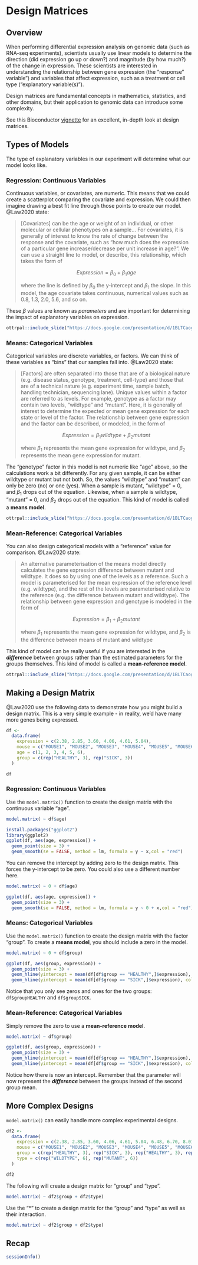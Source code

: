 # Design Matrices

## Overview

When performing differential expression analysis on genomic data (such as RNA-seq experiments), scientists usually use linear models to determine the direction (did expression go up or down?) and magnitude (by how much?) of the change in expression. These scientists are interested in understanding the relationship between gene expression (the "response" variable") and variables that affect expression, such as a treatment or cell type ("explanatory variable(s)").

Design matrices are fundamental concepts in mathematics, statistics, and other domains, but their application to genomic data can introduce some complexity.

See this Bioconductor [vignette](https://bioconductor.org/packages/release/workflows/vignettes/RNAseq123/inst/doc/designmatrices.html#introduction) for an excellent, in-depth look at design matrices.

## Types of Models

The type of explanatory variables in our experiment will determine what our model looks like. 

### Regression: Continuous Variables

Continuous variables, or covariates, are numeric. This means that we could create a scatterplot comparing the covariate and expression. We could then imagine drawing a best fit line through those points to create our model. @Law2020 state:

> [Covariates] can be the age or weight of an individual, or other molecular or cellular phenotypes on a sample... For covariates, it is generally of interest to know the rate of change between the response and the covariate, such as “how much does the expression of a particular gene increase/decrease per unit increase in age?”. We can use a straight line to model, or describe, this relationship, which takes the form of 
> 
> $$Expression = \beta_{0} + \beta_{1}age$$
>
> where the line is defined by $\beta_{0}$ the y-intercept and $\beta_{1}$ the slope. In this model, the age covariate takes continuous, numerical values such as 0.8, 1.3, 2.0, 5.6, and so on.

These $\beta$ values are known as _parameters_ and are important for determining the impact of explanatory variables on expression.

```r
ottrpal::include_slide("https://docs.google.com/presentation/d/1BLTCaogA04bbeSD1tR1Wt-mVceQA6FHXa8FmFzIARrg/edit#slide=id.g1204ed6db6a_1_29")
```

### Means: Categorical Variables

Categorical variables are discrete variables, or factors. We can think of these variables as "bins" that our samples fall into. @Law2020 state:

> [Factors] are often separated into those that are of a biological nature (e.g. disease status, genotype, treatment, cell-type) and those that are of a technical nature (e.g. experiment time, sample batch, handling technician, sequencing lane). Unique values within a factor are referred to as levels. For example, genotype as a factor may contain two levels, “wildtype” and “mutant”. Here, it is generally of interest to determine the expected or mean gene expression for each state or level of the factor. The relationship between gene expression and the factor can be described, or modeled, in the form of 
>
> $$Expression = \beta_{1}wildtype + \beta_{2}mutant$$
>
> where $\beta_{1}$ represents the mean gene expression for wildtype, and $\beta_{2}$ represents the mean gene expression for mutant.

The "genotype" factor in this model is not numeric like "age" above, so the calculations work a bit differently. For any given sample, it can be either wildtype or mutant but not both. So, the values "wildtype" and "mutant" can only be zero (no) or one (yes). When a sample is mutant, "wildtype" = 0, and $\beta_{1}$ drops out of the equation. Likewise, when a sample is wildtype, "mutant" = 0, and $\beta_{2}$ drops out of the equation. This kind of model is called a **means model**.

```r
ottrpal::include_slide("https://docs.google.com/presentation/d/1BLTCaogA04bbeSD1tR1Wt-mVceQA6FHXa8FmFzIARrg/edit#slide=id.g1204ed6db6a_1_56")
```

### Mean-Reference: Categorical Variables

You can also design categorical models with a "reference" value for comparison. @Law2020 state:

> An alternative parameterisation of the means model directly calculates the gene expression difference between mutant and wildtype. It does so by using one of the levels as a reference. Such a model is parameterised for the mean expression of the reference level (e.g. wildtype), and the rest of the levels are parameterised relative to the reference (e.g. the difference between mutant and wildtype). The relationship between gene expression and genotype is modeled in the form of 
>
> $$Expression = \beta_{1} + \beta_{2}mutant$$
>
> where $\beta_{1}$ represents the mean gene expression for wildtype, and $\beta_{2}$ is the difference between means of mutant and wildtype

This kind of model can be really useful if you are interested in the _**difference**_ between groups rather than the estimated parameters for the groups themselves. This kind of model is called a **mean-reference model**.

```r
ottrpal::include_slide("https://docs.google.com/presentation/d/1BLTCaogA04bbeSD1tR1Wt-mVceQA6FHXa8FmFzIARrg/edit#slide=id.g1204ed6db6a_1_67")
```

## Making a Design Matrix

@Law2020 use the following data to demonstrate how you might build a design matrix. This is a very simple example - in reality, we'd have many more genes being expressed.

```r
df <-
  data.frame(
    expression = c(2.38, 2.85, 3.60, 4.06, 4.61, 5.04),
    mouse = c("MOUSE1", "MOUSE2", "MOUSE3", "MOUSE4", "MOUSE5", "MOUSE6"),
    age = c(1, 2, 3, 4, 5, 6),
    group = c(rep("HEALTHY", 3), rep("SICK", 3))
  )
```

```r
df
```

### Regression: Continuous Variables

Use the `model.matrix()` function to create the design matrix with the continuous variable "age".

```r
model.matrix( ~ df$age)
```

```r
install.packages("ggplot2")
library(ggplot2)
ggplot(df, aes(age, expression)) +
  geom_point(size = 3) +
  geom_smooth(se = FALSE, method = lm, formula = y ~ x,col = "red")
```

You can remove the intercept by adding zero to the design matrix. This forces the y-intercept to be zero. You could also use a different number here.

```r
model.matrix( ~ 0 + df$age)
```

```r
ggplot(df, aes(age, expression)) +
  geom_point(size = 3) +
  geom_smooth(se = FALSE, method = lm, formula = y ~ 0 + x,col = "red")
```

### Means: Categorical Variables

Use the `model.matrix()` function to create the design matrix with the factor "group". To create a **means model**, you should include a zero in the model.

```r
model.matrix( ~ 0 + df$group)
```

```r
ggplot(df, aes(group, expression)) +
  geom_point(size = 3) +
  geom_hline(yintercept = mean(df[df$group == "HEALTHY",]$expression), color = "red") +
  geom_hline(yintercept = mean(df[df$group == "SICK",]$expression), color = "blue") 
```

Notice that you only see zeros and ones for the two groups: `df$groupHEALTHY` and `df$groupSICK`.

### Mean-Reference: Categorical Variables

Simply remove the zero to use a **mean-reference model**.

```r
model.matrix( ~ df$group)
```

```r
ggplot(df, aes(group, expression)) +
  geom_point(size = 3) +
  geom_hline(yintercept = mean(df[df$group == "HEALTHY",]$expression), color = "red") +
  geom_hline(yintercept = mean(df[df$group == "SICK",]$expression), color = "blue", lty = 3) 
```

Notice how there is now an intercept. Remember that the parameter will now represent the _**difference**_ between the groups instead of the second group mean.

## More Complex Designs

`model.matrix()` can easily handle more complex experimental designs.

```r
df2 <-
  data.frame(
    expression = c(2.38, 2.85, 3.60, 4.06, 4.61, 5.04, 6.48, 6.70, 8.01, 11.99, 12.81, 14.73),
    mouse = c("MOUSE1", "MOUSE2", "MOUSE3", "MOUSE4", "MOUSE5", "MOUSE6", "MOUSE7", "MOUSE8", "MOUSE9", "MOUSE10", "MOUSE11", "MOUSE12"),
    group = c(rep("HEALTHY", 3), rep("SICK", 3), rep("HEALTHY", 3), rep("SICK", 3)),
    type = c(rep("WILDTYPE", 6), rep("MUTANT", 6))
  )
```

```r
df2
```

The following will create a design matrix for "group" and "type".

```r
model.matrix( ~ df2$group + df2$type)
```

Use the "*" to create a design matrix for the "group" and "type" as well as their interaction.

```r
model.matrix( ~ df2$group + df2$type)
```

## Recap

```r
sessionInfo()
```
